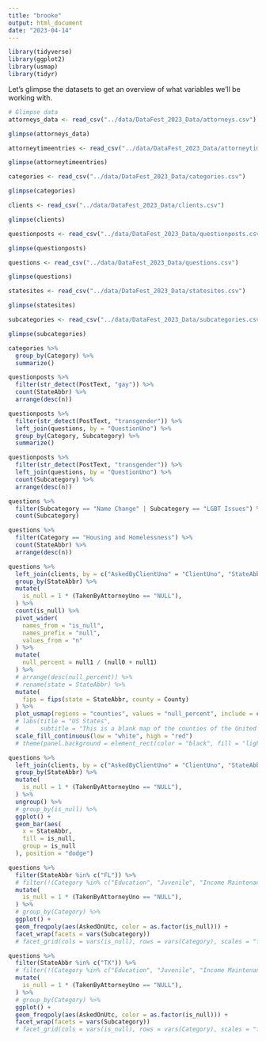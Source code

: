 ```yaml
---
title: "brooke"
output: html_document
date: "2023-04-14"
---
```


```r
library(tidyverse)
library(ggplot2)
library(usmap)
library(tidyr)
```

Let's glimpse the datasets to get an overview of what variables we'll be working with.

```r
# Glimpse data
attorneys_data <- read_csv("../data/DataFest_2023_Data/attorneys.csv")

glimpse(attorneys_data)

attorneytimeentries <- read_csv("../data/DataFest_2023_Data/attorneytimeentries.csv")

glimpse(attorneytimeentries)

categories <- read_csv("../data/DataFest_2023_Data/categories.csv")

glimpse(categories)

clients <- read_csv("../data/DataFest_2023_Data/clients.csv")

glimpse(clients)

questionposts <- read_csv("../data/DataFest_2023_Data/questionposts.csv")

glimpse(questionposts)

questions <- read_csv("../data/DataFest_2023_Data/questions.csv")

glimpse(questions)

statesites <- read_csv("../data/DataFest_2023_Data/statesites.csv")

glimpse(statesites)

subcategories <- read_csv("../data/DataFest_2023_Data/subcategories.csv")

glimpse(subcategories)
```

```r
categories %>%
  group_by(Category) %>%
  summarize()
```

```r
questionposts %>%
  filter(str_detect(PostText, "gay")) %>%
  count(StateAbbr) %>%
  arrange(desc(n))

questionposts %>%
  filter(str_detect(PostText, "transgender")) %>%
  left_join(questions, by = "QuestionUno") %>%
  group_by(Category, Subcategory) %>%
  summarize()

questionposts %>%
  filter(str_detect(PostText, "transgender")) %>%
  left_join(questions, by = "QuestionUno") %>%
  count(Subcategory) %>%
  arrange(desc(n))

questions %>%
  filter(Subcategory == "Name Change" | Subcategory == "LGBT Issues") %>%
  count(Subcategory)
```

```r
questions %>%
  filter(Category == "Housing and Homelessness") %>%
  count(StateAbbr) %>%
  arrange(desc(n))

```

```r
questions %>%
  left_join(clients, by = c("AskedByClientUno" = "ClientUno", "StateAbbr")) %>%
  group_by(StateAbbr) %>%
  mutate(
    is_null = 1 * (TakenByAttorneyUno == "NULL"),
  ) %>%
  count(is_null) %>%
  pivot_wider(
    names_from = "is_null",
    names_prefix = "null",
    values_from = "n"
  ) %>%
  mutate(
    null_percent = null1 / (null0 + null1)
  ) %>%
  # arrange(desc(null_percent)) %>%
  # rename(state = StateAbbr) %>%
  mutate(
    fips = fips(state = StateAbbr, county = County)
  ) %>% 
  plot_usmap(regions = "counties", values = "null_percent", include = c("TX", "FL")) + 
  # labs(title = "US States",
  #      subtitle = "This is a blank map of the counties of the United States.") + 
  scale_fill_continuous(low = "white", high = "red")
  # theme(panel.background = element_rect(color = "black", fill = "lightblue"))
```

```r
questions %>%
  left_join(clients, by = c("AskedByClientUno" = "ClientUno", "StateAbbr")) %>%
  group_by(StateAbbr) %>%
  mutate(
    is_null = 1 * (TakenByAttorneyUno == "NULL"),
  ) %>%
  ungroup() %>%
  # group_by(is_null) %>% 
  ggplot() +
  geom_bar(aes(
    x = StateAbbr,
    fill = is_null,
    group = is_null
  ), position = "dodge")
```

```r
questions %>%
  filter(StateAbbr %in% c("FL")) %>%
  # filter(!(Category %in% c("Education", "Juvenile", "Income Maintenance"))) %>%
  mutate(
    is_null = 1 * (TakenByAttorneyUno == "NULL"),
  ) %>% 
  # group_by(Category) %>%
  ggplot() +
  geom_freqpoly(aes(AskedOnUtc, color = as.factor(is_null))) +
  facet_wrap(facets = vars(Subcategory))
  # facet_grid(cols = vars(is_null), rows = vars(Category), scales = "free")

questions %>%
  filter(StateAbbr %in% c("TX")) %>%
  # filter(!(Category %in% c("Education", "Juvenile", "Income Maintenance"))) %>%
  mutate(
    is_null = 1 * (TakenByAttorneyUno == "NULL"),
  ) %>% 
  # group_by(Category) %>%
  ggplot() +
  geom_freqpoly(aes(AskedOnUtc, color = as.factor(is_null))) +
  facet_wrap(facets = vars(Subcategory))
  # facet_grid(cols = vars(is_null), rows = vars(Category), scales = "free")
```
